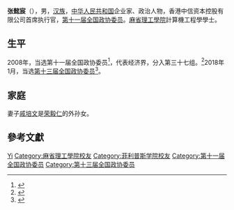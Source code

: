 '''张懿宸'''（{{bd|1963年||}}），男，[[汉族|汉族]]，[[中华人民共和国|中华人民共和国]]企业家、政治人物，香港中信资本控股有限公司首席执行官，[[第十一届全国政协委员|第十一届全国政协委员]]。[[麻省理工學院|麻省理工學院]]計算機工程學學士。

== 生平 ==
2008年，当选第十一届全国政协委员<ref>{{cite news|title=第十一届全国政协委员名单|url=http://www.indaa.com.cn/zt/2009qglh/zxzs/200903/t20090303_127573.html|accessdate=2013-04-09|newspaper=新华社北京1月25日电 中国人民政治协商会议第十一届全国委员会委员名单(共2237人，2008年1月25日政协第十届全国委员会常务委员会第二十次会议通过)|date=2008-01-25|deadurl=yes|archiveurl=https://web.archive.org/web/20130928014403/http://www.indaa.com.cn/zt/2009qglh/zxzs/200903/t20090303_127573.html|archivedate=2013-09-28|df=}}</ref>，代表经济界，分入第三十七组。<ref>{{cite news|title=全国政协信息-张懿宸|url=http://www.cppcc.gov.cn/CMS/wylibary/showJcwyxtInfoWylibary.action?tabJcwyxt.guid=11W0012390&wytype=wjwy|accessdate=2013-04-11|newspaper=全国政协委员会|archive-date=2018-01-27|archive-url=https://web.archive.org/web/20180127011553/http://www.cppcc.gov.cn/CMS/wylibary/showJcwyxtInfoWylibary.action?tabJcwyxt.guid=11W0012390&wytype=wjwy|dead-url=no}}</ref>2018年1月，当选[[中国人民政治协商会议第十三届全国委员会委员名单|第十三届全国政协委员]]<ref>{{Cite web|url=http://sports.163.com/18/0126/06/D92BRKK400051C89.html|title=中国人民政治协商会议第十三届全国委员会委员名单|accessdate=2018-01-26|last=|work=网易|archive-url=https://web.archive.org/web/20180127143232/http://sports.163.com/18/0126/06/D92BRKK400051C89.html|archive-date=2018-01-27|dead-url=yes}}</ref>。

== 家庭 ==
妻子[[戚培文|戚培文]]是[[荣毅仁|荣毅仁]]的外孙女。

== 參考文獻 ==
{{reflist}}

{{Authority control}}
{{DEFAULTSORT:Zhang}}
[[Category:张姓|Yi]]
[[Category:麻省理工學院校友|Category:麻省理工學院校友]]
[[Category:菲利普斯学院校友|Category:菲利普斯学院校友]]
[[Category:第十一届全国政协委员|Category:第十一届全国政协委员]]
[[Category:第十三届全国政协委员|Category:第十三届全国政协委员]]

{{中国政治人物小作品}}